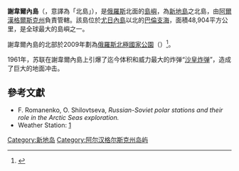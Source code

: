 {{Infobox Islands
| name             = 謝韋爾內島
| image name       = SevernyIsland.svg
| image caption    =
| image size       = 225px
| locator map      = {{Location map|Russia|lat=75.5|long=60|width=225}}
| map_custom       = yes
| native name      = о́стров Се́верный
| native name link = 
| nickname         =
| location         = {{RUS}}
| coordinates      = {{coord|75|30|N|60|00|E|region:RU_type:isle_scale:300000|display=inline,title}}
| archipelago      = [[新地島|新地島]]
| total islands    =
| major islands    =
| area_km2         = 48904     <!-- | area             = {{convert|48904|km2|sqmi|-2}} -->
| rank             = 
| length_km =
| width_km =
| highest mount    =
| elevation_m =
| country          = {{RUS}}
| country admin divisions title     = 州
| country admin divisions           = [[阿爾漢格爾斯克州|阿爾漢格爾斯克州]]
| country admin divisions title 1   =
| country admin divisions 1         =
| country admin divisions title 2   =
| country admin divisions 2         =
| country largest city              =
| country largest city population   =
| population       =
| population as of =
| density_km2 =
| ethnic groups    =
| additional info  =
}}

'''謝韋爾內島'''（{{lang-ru|Се́верный о́стров}}，意譯為「北島」），是[[俄羅斯|俄羅斯]]北面的[[島嶼|島嶼]]，為[[新地島|新地島]]之北島，由[[阿爾漢格爾斯克州|阿爾漢格爾斯克州]]負責管轄。該島位於[[尤日內島|尤日內島]]以北的[[巴倫支海|巴倫支海]]，面積48,904平方公里，是全球最大的島嶼之一。

謝韋爾內島的北部於2009年劃為[[俄羅斯北極國家公園|俄羅斯北極國家公園]]（{{lang|ru|Русская Арктика}}）<ref name="strf">{{cite web | date = 2009-06-15 | url = http://www.strf.ru/material.aspx?CatalogId=222&d_no=20934 | title = Учреждён национальный парк «Русская Арктика» | publisher = Наука и технологии России | accessdate = 2009-06-22 | language = ru | archive-url = https://web.archive.org/web/20160325014827/http://www.strf.ru/material.aspx?CatalogId=222&d_no=20934 | archive-date = 2016-03-25 | dead-url = yes }}</ref>。

1961年，苏联在謝韋爾內島上引爆了迄今体积和威力最大的炸弹“[[沙皇炸弹|沙皇炸弹]]”，造成了巨大的地面冲击。

== 參考文獻 ==
* F. Romanenko, O. Shilovtseva, ''Russian-Soviet polar stations and their role in the Arctic Seas exploration.''
* Weather Station: [https://web.archive.org/web/20061003033234/http://www.sec.noaa.gov/ftpdir/welcome/stations/SLalph.txt]

{{Russia-geo-stub}}
[[Category:新地岛|Category:新地岛]]
[[Category:阿尔汉格尔斯克州岛屿|Category:阿尔汉格尔斯克州岛屿]]